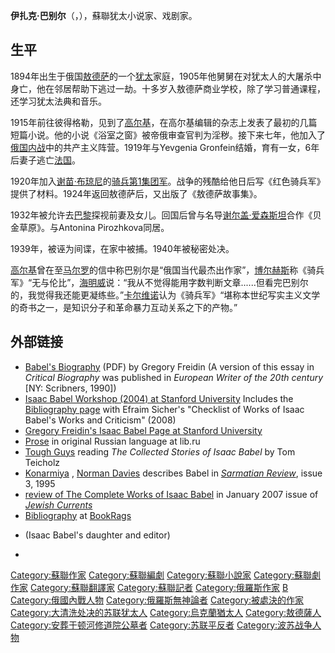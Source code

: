 {{Infobox writer 
| name         = 伊扎克·巴别尔<br>Isaac Babel
| native_name = Исаа́к Эммануи́лович Ба́бель
| image        = Isaac Babel.png
| caption      =
| pseudonym    =
| birth_date   = {{OldStyleDate|1894年|7月13日|7月1日}}
| birth_place  = [[File:Flag_of_Russia.svg|20px]][[俄罗斯帝国|俄罗斯帝国]][[敖德萨|敖德萨]](现今[[乌克兰|乌克兰]])
| death_date   = {{death date and age|1940|1|27|1894|7|13|df=y}}
| death_place  = {{USSR}}[[莫斯科|莫斯科]][[布提尔卡监狱|布提尔卡监狱]]
| occupation   =记者<br>剧作家<br>短篇小说家
| ethnicity    =犹太人
| citizenship  = [[俄罗斯帝国|俄罗斯帝国]]<br>[[苏联|苏联]]
| period       =
| genre        = 写实主义文学
| subject      =
| movement     =
| notableworks =《敖德萨故事集》<br>《浴室之窗》<br>《红色骑兵军》<br>《贝金草原》
| website      =
}}
'''伊扎克·巴别尔'''（{{lang-ru|Исаак Эммануилович Бабель}}，{{bd|1894年|6月13日|1940年|1月27日|catIdx=Бабель}}），蘇聯犹太小说家、戏剧家。

== 生平 ==
1894年出生于俄国[[敖德萨|敖德萨]]的一个[[犹太|犹太]]家庭，1905年他舅舅在对犹太人的大屠杀中身亡，他在邻居帮助下逃过一劫。十多岁入敖德萨商业学校，除了学习普通课程，还学习犹太法典和音乐。

1915年前往彼得格勒，见到了[[马克西姆·高尔基|高尔基]]，在高尔基编辑的杂志上发表了最初的几篇短篇小说。他的小说《浴室之窗》被帝俄审查官判为淫秽。接下来七年，他加入了[[俄国内战|俄国内战]]中的共产主义阵营。1919年与Yevgenia Gronfein结婚，育有一女，6年后妻子逃亡[[法国|法国]]。

1920年加入[[谢苗·布琼尼|谢苗·布琼尼]]的[[骑兵第1集团军|骑兵第1集团军]]。战争的残酷给他日后写《红色骑兵军》提供了材料。1924年返回敖德萨后，又出版了《敖德萨故事集》。

1932年被允许去[[巴黎|巴黎]]探视前妻及女儿。回国后曾与名导[[谢尔盖·爱森斯坦|谢尔盖·爱森斯坦]]合作《贝金草原》。与Antonina Pirozhkova同居。

1939年，被诬为间谍，在家中被捕。1940年被秘密处决。

[[马克西姆·高尔基|高尔基]]曾在至[[马尔罗|马尔罗]]的信中称巴别尔是“俄国当代最杰出作家”，[[博尔赫斯|博尔赫斯]]称《骑兵军》“无与伦比”，[[海明威|海明威]]说：“我从不觉得能用字数判断文章......但看完巴别尔的，我觉得我还能更凝练些。”[[伊塔羅·卡爾維諾|卡尔维诺]]认为《骑兵军》“堪称本世纪写实主义文学的奇书之一，是知识分子和革命暴力互动关系之下的产物。”

==外部链接==
* [http://www.stanford.edu/~gfreidin/Publications/babel/Babel_Scribners_Freidin1990.pdf Babel's Biography] {{Wayback|url=http://www.stanford.edu/~gfreidin/Publications/babel/Babel_Scribners_Freidin1990.pdf |date=20130620005718 }} (PDF) by Gregory Freidin (A version of this essay in ''Critical Biography'' was published in ''European Writer of the 20th century'' [NY: Scribners, 1990])
* [http://www.stanford.edu/group/isaac_babel/ Isaac Babel Workshop (2004) at Stanford University] {{Wayback|url=http://www.stanford.edu/group/isaac_babel/ |date=20131107014650 }} Includes the [http://www.stanford.edu/group/isaac_babel/bibliography/index.htm Bibliography page] {{Wayback|url=http://www.stanford.edu/group/isaac_babel/bibliography/index.htm |date=20121024024149 }} with Efraim Sicher's "Checklist of Works of Isaac Babel's Works and Criticism" (2008)
* [http://www.stanford.edu/~gfreidin/Publications/Babel.htm Gregory Freidin's Isaac Babel Page at Stanford University] {{Wayback|url=http://www.stanford.edu/~gfreidin/Publications/Babel.htm |date=20121120174344 }}
* [http://lib.ru/PROZA/BABEL/ Prose] {{Wayback|url=http://lib.ru/PROZA/BABEL/ |date=20201229082008 }} in original Russian language at lib.ru
* [http://www.jewishjournal.com/home/preview.php?id=12647 Tough Guys] {{Wayback|url=http://www.jewishjournal.com/home/preview.php?id=12647 |date=20120318222212 }} reading ''The Collected Stories of Isaac Babel'' by Tom Teicholz
* [http://www.ruf.rice.edu/~sarmatia/995/konarmiya.html Konarmiya] {{Wayback|url=http://www.ruf.rice.edu/~sarmatia/995/konarmiya.html |date=20200718211515 }}, [[Norman_Davies|Norman Davies]] describes Babel in ''[[Sarmatian_Review|Sarmatian Review]]'', issue 3, 1995 
* [https://web.archive.org/web/20070114051700/http://www.jewishcurrents.org/2007-jan-jahr.htm  review of The Complete Works of Isaac Babel] in January 2007 issue of ''[[Jewish_Currents|Jewish Currents]]''
* [http://www.bookrags.com/tandf/babel-isaak-emmanuilovich-tf/ Bibliography] at [[BookRags|BookRags]]
* {{cite news
|author=
|title=Nathalie Babel Brown, 76, Dies; Edited Isaac Babel
|date=2005-12-13
|work=[[The_New_York_Times|The New York Times]]
|url=http://www.nytimes.com/2005/12/13/arts/13babel.html?adxnnl=1&adxnnlx=1134572748-RSE5HIxeweXwnATLoTcYvQ
|accessdate=2008-08-10
|first=Wolfgang
|last=Saxon
|archive-date=2011-08-04
|archive-url=https://web.archive.org/web/20110804234301/http://www.nytimes.com/2005/12/13/arts/13babel.html?adxnnl=1&adxnnlx=1134572748-RSE5HIxeweXwnATLoTcYvQ
|dead-url=no
}} (Isaac Babel's daughter and editor)
* {{IMDb name|44871|Isaak Babel}}

{{Authority control}}
{{DEFAULTSORT:Бабель}}

[[Category:蘇聯作家|Category:蘇聯作家]]
[[Category:蘇聯編劇|Category:蘇聯編劇]]
[[Category:蘇聯小說家|Category:蘇聯小說家]]
[[Category:蘇聯劇作家|Category:蘇聯劇作家]]
[[Category:蘇聯翻譯家|Category:蘇聯翻譯家]]
[[Category:蘇聯記者|Category:蘇聯記者]]
[[Category:俄羅斯作家|Category:俄羅斯作家]]
[[Category:猶太作家|B]]
[[Category:俄國內戰人物|Category:俄國內戰人物]]
[[Category:俄羅斯無神論者|Category:俄羅斯無神論者]]
[[Category:被處決的作家|Category:被處決的作家]]
[[Category:大清洗处决的苏联犹太人|Category:大清洗处决的苏联犹太人]]
[[Category:烏克蘭猶太人|Category:烏克蘭猶太人]]
[[Category:敖德薩人|Category:敖德薩人]]
[[Category:安葬于顿河修道院公墓者|Category:安葬于顿河修道院公墓者]]
[[Category:苏联平反者|Category:苏联平反者]]
[[Category:波苏战争人物|Category:波苏战争人物]]